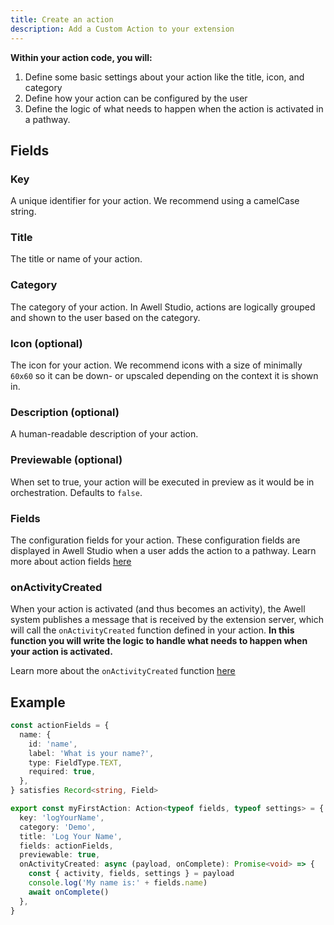 ```yaml
---
title: Create an action
description: Add a Custom Action to your extension
---
```


**Within your action code, you will:**

1. Define some basic settings about your action like the title, icon, and category
2. Define how your action can be configured by the user
3. Define the logic of what needs to happen when the action is activated in a pathway.

## Fields

### Key

A unique identifier for your action. We recommend using a camelCase string.

### Title

The title or name of your action.

### Category

The category of your action. In Awell Studio, actions are logically grouped and shown to the user based on the category.

### Icon (optional)

The icon for your action. We recommend icons with a size of minimally `60x60` so it can be down- or upscaled depending on the context it is shown in.

### Description (optional)

A human-readable description of your action.

### Previewable (optional)

When set to true, your action will be executed in preview as it would be in orchestration. Defaults to `false`.

### Fields

The configuration fields for your action. These configuration fields are displayed in Awell Studio when a user adds the action to a pathway. Learn more about action fields [here](/awell-extensions/docs/custom-actions/development/actions/action-fields)

### onActivityCreated

When your action is activated (and thus becomes an activity), the Awell system publishes a message that is received by the extension server, which will call the `onActivityCreated` function defined in your action. **In this function you will write the logic to handle what needs to happen when your action is activated.**

Learn more about the `onActivityCreated` function [here](/awell-extensions/docs/custom-actions/development/actions/on-acitivty-created)

## Example

```typescript
const actionFields = {
  name: {
    id: 'name',
    label: 'What is your name?',
    type: FieldType.TEXT,
    required: true,
  },
} satisfies Record<string, Field>

export const myFirstAction: Action<typeof fields, typeof settings> = {
  key: 'logYourName',
  category: 'Demo',
  title: 'Log Your Name',
  fields: actionFields,
  previewable: true,
  onActivityCreated: async (payload, onComplete): Promise<void> => {
    const { activity, fields, settings } = payload
    console.log('My name is:' + fields.name)
    await onComplete()
  },
}
```
